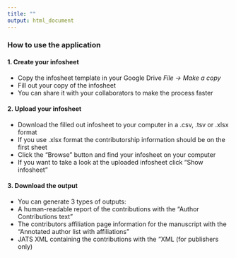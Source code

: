 ```yaml
---
title: ""
output: html_document
---
```


### How to use the application

#### 1. Create your infosheet
* Copy the infosheet template in your Google Drive _File -> Make a copy_
* Fill out your copy of the infosheet
+ You can share it with your collaborators to make the process faster

#### 2. Upload your infosheet
* Download the filled out infosheet to your computer in a .csv, .tsv or .xlsx format
- If you use .xlsx format the contributorship information should be on the first sheet
* Click the "Browse" button and find your infosheet on your computer
- If you want to take a look at the uploaded infosheet click "Show infosheet"

#### 3. Download the output
* You can generate 3 types of outputs:
- A human-readable report of the contributions with the "Author Contributions text"
- The contributors affiliation page information for the manuscript with the "Annotated author list with affiliations"
- JATS XML containing the contributions with the “XML (for publishers only)